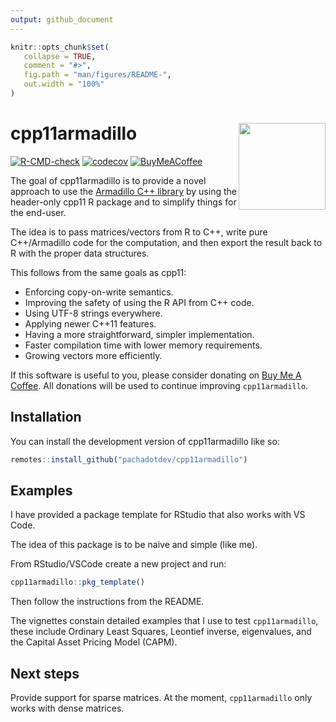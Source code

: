 ```yaml
---
output: github_document
---
```


<!-- README.md is generated from README.Rmd. Please edit that file -->

```r
knitr::opts_chunk$set(
   collapse = TRUE,
   comment = "#>",
   fig.path = "man/figures/README-",
   out.width = "100%"
)
```

# cpp11armadillo <img src="man/figures/logo.svg" align="right" height="139" alt="" />

<!-- badges: start -->
[![R-CMD-check](https://github.com/pachadotdev/cpp11armadillo/actions/workflows/R-CMD-check.yaml/badge.svg)](https://github.com/pachadotdev/cpp11armadillo/actions/workflows/R-CMD-check.yaml)
[![codecov](https://codecov.io/gh/pachadotdev/cpp11armadillo/graph/badge.svg?token=mWfiUCgfNu)](https://codecov.io/gh/pachadotdev/cpp11armadillo)
[![BuyMeACoffee](https://raw.githubusercontent.com/pachadotdev/buymeacoffee-badges/main/bmc-donate-white.svg)](https://www.buymeacoffee.com/pacha)
<!-- badges: end -->

The goal of cpp11armadillo is to provide a novel approach to use the [Armadillo
C++ library](https://arma.sourceforge.net/docs.html) by using the header-only
cpp11 R package and to simplify things for the end-user.

The idea is to pass matrices/vectors from R to C++, write pure C++/Armadillo
code for the computation, and then export the result back to R with the proper
data structures.

This follows from the same goals as cpp11:

* Enforcing copy-on-write semantics.
* Improving the safety of using the R API from C++ code.
* Using UTF-8 strings everywhere.
* Applying newer C++11 features.
* Having a more straightforward, simpler implementation.
* Faster compilation time with lower memory requirements.
* Growing vectors more efficiently.

If this software is useful to you, please consider donating on
[Buy Me A Coffee](https://www.buymeacoffee.com/pacha). All donations will
be used to continue improving `cpp11armadillo`.

## Installation

You can install the development version of cpp11armadillo like so:

``` r
remotes::install_github("pachadotdev/cpp11armadillo")
```

## Examples

I have provided a package template for RStudio that also works with VS Code.

The idea of this package is to be naive and simple (like me).

From RStudio/VSCode create a new project and run:

```r
cpp11armadillo::pkg_template()
```

Then follow the instructions from the README.

The vignettes constain detailed examples that I use to test `cpp11armadillo`,
these include Ordinary Least Squares, Leontief inverse, eigenvalues, and the
Capital Asset Pricing Model (CAPM).

## Next steps

Provide support for sparse matrices. At the moment, `cpp11armadillo` only works
with dense matrices.
